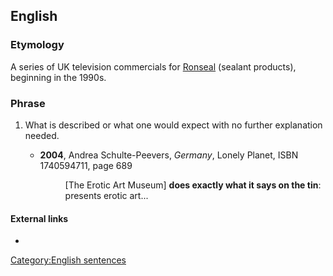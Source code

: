 ==English==
{{rfm}}
===Etymology===
A series of UK television commercials for [[w:Ronseal|Ronseal]] (sealant products), beginning in the 1990s.

===Phrase===
{{head|en|phrase|head=[[it]] [[does]] [[exactly]] [[what]] [[it]] [[says]] [[on]] [[the]] [[tin]]}}

# {{context|idiomatic|British|Ireland|lang=en}} What is described or what one would expect with no further explanation needed.
#* '''2004''', Andrea Schulte-Peevers, ''Germany'', Lonely Planet, ISBN 1740594711, page 689
#*: [The Erotic Art Museum] '''does exactly what it says on the tin''': presents erotic art...

====External links====
* {{pedialite|Does exactly what it says on the tin}}

[[Category:English sentences]]